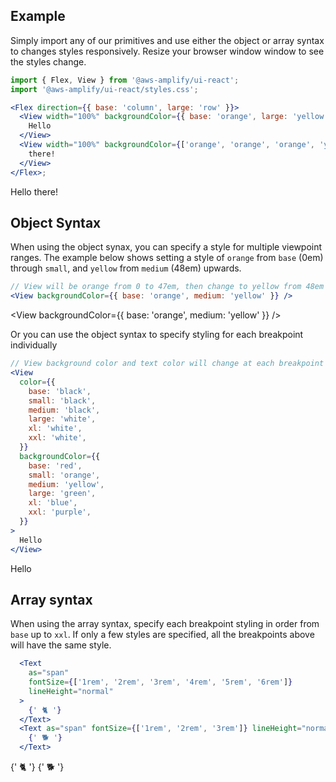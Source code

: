 
## Example

Simply import any of our primitives and use either the object or array syntax to changes styles responsively. Resize your browser window window to see the styles change.

```jsx
import { Flex, View } from '@aws-amplify/ui-react';
import '@aws-amplify/ui-react/styles.css';

<Flex direction={{ base: 'column', large: 'row' }}>
  <View width="100%" backgroundColor={{ base: 'orange', large: 'yellow' }}>
    Hello
  </View>
  <View width="100%" backgroundColor={['orange', 'orange', 'orange', 'yellow']}>
    there!
  </View>
</Flex>;
```

<Example>
  <Flex direction={{ base: 'column', large: 'row' }}>
    <View backgroundColor={{ base: 'orange', large: 'yellow' }} width="100%">
      Hello
    </View>
    <View
      backgroundColor={['orange', 'orange', 'orange', 'yellow']}
      width="100%"
    >
      there!
    </View>
  </Flex>
</Example>

## Object Syntax

When using the object synax, you can specify a style for multiple viewpoint ranges. The example below shows setting a style of `orange` from `base` (0em) through `small`, and `yellow` from `medium` (48em) upwards.

```jsx
// View will be orange from 0 to 47em, then change to yellow from 48em upwards.
<View backgroundColor={{ base: 'orange', medium: 'yellow' }} />
```

<View backgroundColor={{ base: 'orange', medium: 'yellow' }} />

Or you can use the object syntax to specify styling for each breakpoint individually

```jsx
// View background color and text color will change at each breakpoint
<View
  color={{
    base: 'black',
    small: 'black',
    medium: 'black',
    large: 'white',
    xl: 'white',
    xxl: 'white',
  }}
  backgroundColor={{
    base: 'red',
    small: 'orange',
    medium: 'yellow',
    large: 'green',
    xl: 'blue',
    xxl: 'purple',
  }}
>
  Hello
</View>
```

<Example>
  <View
    testId="responsive-object-syntax-breakpoints"
    color={{
      base: 'black',
      small: 'black',
      medium: 'black',
      large: 'white',
      xl: 'white',
      xxl: 'white',
    }}
    backgroundColor={{
      base: 'red',
      small: 'orange',
      medium: 'yellow',
      large: 'green',
      xl: 'blue',
      xxl: 'purple',
    }}
  >
    Hello
  </View>
</Example>

## Array syntax

When using the array syntax, specify each breakpoint styling in order from `base` up to `xxl`. If only a few styles are specified, all the breakpoints above will have the same style.

```jsx
  <Text
    as="span"
    fontSize={['1rem', '2rem', '3rem', '4rem', '5rem', '6rem']}
    lineHeight="normal"
  >
    {' 🐈 '}
  </Text>
  <Text as="span" fontSize={['1rem', '2rem', '3rem']} lineHeight="normal">
    {' 🐕 '}
  </Text>
```

<Example>
  <Text
    as="span"
    fontSize={['1rem', '2rem', '3rem', '4rem', '5rem', '6rem']}
    lineHeight="normal"
  >
    {' 🐈 '}
  </Text>
  <Text as="span" fontSize={['1rem', '2rem', '3rem']} lineHeight="normal">
    {' 🐕 '}
  </Text>
</Example>
